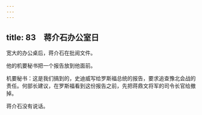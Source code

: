 ```yaml
---
---
---
```

title: 83　蒋介石办公室日
---




宽大的办公桌后，蒋介石在批阅文件。

他的机要秘书把一个报告放到他面前。

机要秘书：这是我们搞到的，史迪威写给罗斯福总统的报告，要求追查豫北会战的责任。何部长建议，在罗斯福看到这份报告之前，先把蒋鼎文将军的司令长官给撤掉。

蒋介石没有说话。